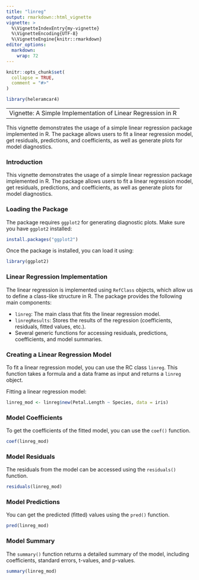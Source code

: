 ```yaml
---
title: "linreg"
output: rmarkdown::html_vignette
vignette: >
  %\VignetteIndexEntry{my-vignette}
  %\VignetteEncoding{UTF-8}
  %\VignetteEngine{knitr::rmarkdown}
editor_options: 
  markdown: 
    wrap: 72
---
```


```r
knitr::opts_chunk$set(
  collapse = TRUE,
  comment = "#>"
)
```

```r
library(heleramcar4)
```

|                                                             |
|:------------------------------------------------------------|
| Vignette: A Simple Implementation of Linear Regression in R |

This vignette demonstrates the usage of a simple linear regression
package implemented in R. The package allows users to fit a linear
regression model, get residuals, predictions, and coefficients, as well
as generate plots for model diagnostics.

### Introduction

This vignette demonstrates the usage of a simple linear regression
package implemented in R. The package allows users to fit a linear
regression model, get residuals, predictions, and coefficients, as well
as generate plots for model diagnostics.

### Loading the Package

The package requires `ggplot2` for generating diagnostic plots. Make
sure you have `ggplot2` installed:

```r
install.packages("ggplot2")
```

Once the package is installed, you can load it using:

```r
library(ggplot2)
```

### Linear Regression Implementation

The linear regression is implemented using `RefClass` objects, which
allow us to define a class-like structure in R. The package provides the
following main components:

-   `linreg`: The main class that fits the linear regression model.
-   `linregResults`: Stores the results of the regression (coefficients,
    residuals, fitted values, etc.).
-   Several generic functions for accessing residuals, predictions,
    coefficients, and model summaries.

### Creating a Linear Regression Model

To fit a linear regression model, you can use the RC class `linreg`.
This function takes a formula and a data frame as input and returns a
`linreg` object.

Fitting a linear regression model:

```r
linreg_mod <- linreg$new(Petal.Length ~ Species, data = iris)
```

### Model Coefficients

To get the coefficients of the fitted model, you can use the `coef()`
function.

```r
coef(linreg_mod)
```

### Model Residuals

The residuals from the model can be accessed using the `residuals()`
function.

```r
residuals(linreg_mod)
```

### Model Predictions

You can get the predicted (fitted) values using the `pred()` function.

```r
pred(linreg_mod)
```

### Model Summary

The `summary()` function returns a detailed summary of the model,
including coefficients, standard errors, t-values, and p-values.

```r
summary(linreg_mod)
```
